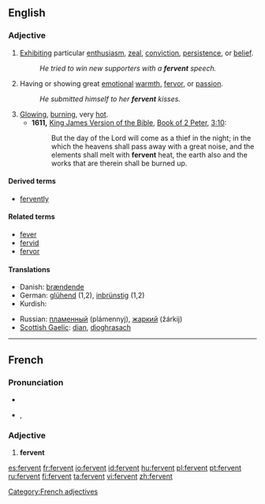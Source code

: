 ==English==

===Adjective===
{{en-adj}}

# [[exhibit|Exhibit]]ing particular [[enthusiasm]], [[zeal]], [[conviction]], [[persistence]], or [[belief]].
#: ''He tried to win new supporters with a '''fervent''' speech.''
# Having or showing great [[emotion]]al [[warmth]], [[fervor]], or [[passion]].
#: ''He submitted himself to her '''fervent''' kisses.''
# [[glowing|Glowing]], [[burning]], very [[hot]].
#* '''1611,''' [[w:King James Version of the Bible|King James Version of the Bible]], [[w:Book of 2 Peter|Book of 2 Peter]], [[s:Bible (King James)/2 Peter#Chapter 3|3:10]]:
#*:But the day of the Lord will come as a thief in the night; in the which the heavens shall pass away with a great noise, and the elements shall melt with '''fervent''' heat, the earth also and the works that are therein shall be burned up.

====Derived terms====
* [[fervently]]

====Related terms====
* [[fever]]
* [[fervid]]
* [[fervor]]

====Translations====
{{trans-top}}
* Danish: [[brændende]]
* German: [[glühend]] (1,2), [[inbrünstig]] (1,2)
* Kurdish: {{KUchar|[[گه‌رمی]]}}
{{trans-mid}}
* Russian: [[пламенный]] (plámennyj), [[жаркий]] (žárkij)
* [[Scottish Gaelic]]: [[dian]], [[dìoghrasach]]
{{trans-bottom}}

----

==French==

===Pronunciation===
* {{audio|Fr-fervent.ogg|audio}}
* {{IPA|lang=fr|/fɛʁ.vɑ̃/}}, {{SAMPA|/fER.vA~/}}

===Adjective===
{{fr-infl-adj|sm=fervent|sf=fervente|pm=fervents|pf=ferventes|smp=fɛʁ.vɑ̃|sfp=fɛʁ.vɑ̃t|pmp=fɛʁ.vɑ̃|pfp=fɛʁ.vɑ̃t}}

# '''fervent'''

[[Category:French adjectives]]

[[es:fervent]]
[[fr:fervent]]
[[io:fervent]]
[[id:fervent]]
[[hu:fervent]]
[[pl:fervent]]
[[pt:fervent]]
[[ru:fervent]]
[[fi:fervent]]
[[ta:fervent]]
[[vi:fervent]]
[[zh:fervent]]